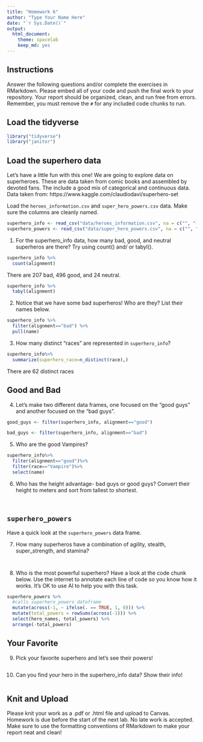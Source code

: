 ```yaml
---
title: "Homework 6"
author: "Type Your Name Here"
date: "`r Sys.Date()`"
output:
  html_document: 
    theme: spacelab
    keep_md: yes
---
```


## Instructions
Answer the following questions and/or complete the exercises in RMarkdown. Please embed all of your code and push the final work to your repository. Your report should be organized, clean, and run free from errors. Remember, you must remove the `#` for any included code chunks to run.  

## Load the tidyverse
```r
library("tidyverse")
library("janitor")
```

## Load the superhero data
Let's have a little fun with this one! We are going to explore data on superheroes. These are data taken from comic books and assembled by devoted fans. The include a good mix of categorical and continuous data.  Data taken from: https://www.kaggle.com/claudiodavi/superhero-set  

Load the `heroes_information.csv` and `super_hero_powers.csv` data. Make sure the columns are cleanly named.
```r
superhero_info <- read_csv("data/heroes_information.csv", na = c("", "-99", "-")) %>% clean_names()
superhero_powers <- read_csv("data/super_hero_powers.csv", na = c("", "-99", "-")) %>% clean_names()
```

1. For the superhero_info data, how many bad, good, and neutral superheros are there? Try using count() and/ or tabyl().
```r
superhero_info %>% 
  count(alignment)
```
There are 207 bad, 496 good, and 24 neutral.
```r
superhero_info %>% 
  tabyl(alignment)
```

2. Notice that we have some bad superheros! Who are they? List their names below.  
```r
superhero_info %>% 
  filter(alignment=="bad") %>% 
  pull(name)
```


3. How many distinct "races" are represented in `superhero_info`?
```r
superhero_info%>%
  summarize(superhero_race=n_distinct(race),)
```
There are 62 distinct races 

## Good and Bad
4. Let's make two different data frames, one focused on the "good guys" and another focused on the "bad guys".
```r
good_guys <- filter(superhero_info, alignment=="good")
```

```r
bad_guys <- filter(superhero_info, alignment=="bad")
```

5. Who are the good Vampires?
```r
superhero_info%>%
  filter(alignment=="good")%>%
  filter(race=="Vampire")%>%
  select(name)

```

6. Who has the height advantage- bad guys or good guys? Convert their height to meters and sort from tallest to shortest.  
```r

```

```r

```

## `superhero_powers`
Have a quick look at the `superhero_powers` data frame.  

7. How many superheros have a combination of agility, stealth, super_strength, and stamina?
```r

```

```r

```

8. Who is the most powerful superhero? Have a look at the code chunk below. Use the internet to annotate each line of code so you know how it works. It's OK to use AI to help you with this task.
```r
superhero_powers %>%
  #calls superhero_powers dataframe 
  mutate(across(-1, ~ ifelse(. == TRUE, 1, 0))) %>% 
  mutate(total_powers = rowSums(across(-1))) %>% 
  select(hero_names, total_powers) %>% 
  arrange(-total_powers)
```

## Your Favorite
9. Pick your favorite superhero and let's see their powers!  
```r

```

10. Can you find your hero in the superhero_info data? Show their info!  
```r

```

## Knit and Upload
Please knit your work as a .pdf or .html file and upload to Canvas. Homework is due before the start of the next lab. No late work is accepted. Make sure to use the formatting conventions of RMarkdown to make your report neat and clean!  